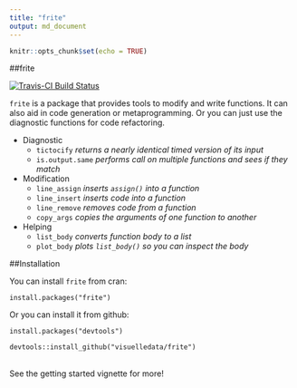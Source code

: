 ```yaml
---
title: "frite"
output: md_document
---
```


```r
knitr::opts_chunk$set(echo = TRUE)
```
##frite

[![Travis-CI Build Status](https://travis-ci.org/visuelledata/frite.svg?branch=master)](https://travis-ci.org/visuelledata/frite)

`frite` is a package that provides tools to modify and write functions. It can also aid in code generation or metaprogramming. Or you can just use the diagnostic functions for code refactoring. 

* Diagnostic <br>
    * `tictocify` *returns a nearly identical timed version of its input* <br>
    * `is.output.same` *performs call on multiple functions and sees if they match* 
  
  
* Modification <br>
    * `line_assign` *inserts `assign()` into a function* <br>
    * `line_insert` *inserts code into a function* <br>
    * `line_remove` *removes code from a function* <br>
    * `copy_args` *copies the arguments of one function to another* 
  
* Helping <br>
    * `list_body` *converts function body to a list* <br>
    * `plot_body` *plots `list_body()` so you can inspect the body*


##Installation

You can install `frite` from cran: 

`install.packages("frite")`

Or you can install it from github: 

`install.packages("devtools")`

`devtools::install_github("visuelledata/frite")`

<br>
See the getting started vignette for more!



